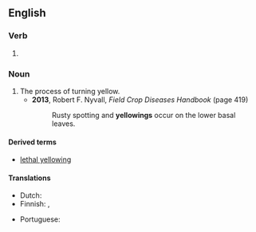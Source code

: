 ==English==

===Verb===
{{head|en|verb form}}

# {{present participle of|en|yellow|nocat=1}}

===Noun===
{{en-noun}}

# The process of turning yellow.
#* '''2013''', Robert F. Nyvall, ''Field Crop Diseases Handbook'' (page 419)
#*: Rusty spotting and '''yellowings''' occur on the lower basal leaves.

====Derived terms====
* [[lethal yellowing]]

====Translations====
{{trans-top|process of turning yellow}}
* Dutch: {{t+|nl|vergeling|f}}
* Finnish: {{t+|fi|kellastuminen}}, {{t|fi|kellertyminen}}
{{trans-mid}}
* Portuguese: {{t|pt|amarelamento|m}}
{{trans-bottom}}